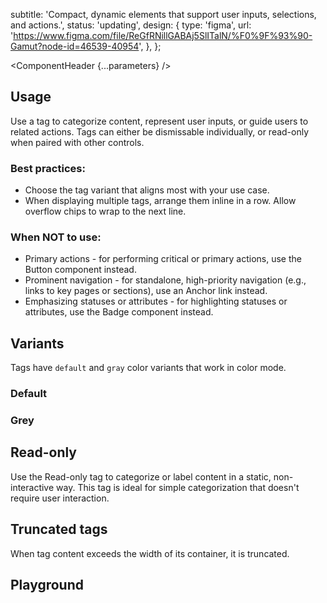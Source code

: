


  subtitle: 'Compact, dynamic elements that support user inputs, selections, and actions.',
  status: 'updating',
  design: {
    type: 'figma',
    url: 'https://www.figma.com/file/ReGfRNillGABAj5SlITalN/%F0%9F%93%90-Gamut?node-id=46539-40954',
  },
};

<Meta of={TagStories} />

<ComponentHeader {...parameters} />

## Usage

Use a tag to categorize content, represent user inputs, or guide users to related actions. Tags can either be dismissable individually, or read-only when paired with other controls.

### Best practices:
- Choose the tag variant that aligns most with your use case.
- When displaying multiple tags, arrange them inline in a row. Allow overflow chips to wrap to the next line.

### When NOT to use:
- Primary actions - for performing critical or primary actions, use the Button component instead.
- Prominent navigation - for standalone, high-priority navigation (e.g., links to key pages or sections), use an Anchor link instead.
- Emphasizing statuses or attributes - for highlighting statuses or attributes, use the Badge component instead.

## Variants

Tags have `default` and `gray` color variants that work in color mode.

### Default

<Canvas of={TagStories.Default} />

### Grey

<Canvas of={TagStories.Grey} />

## Read-only

Use the Read-only tag to categorize or label content in a static, non-interactive way. This tag is ideal for simple categorization that doesn't require user interaction.

<Canvas of={TagStories.ReadOnly} />

## Truncated tags

When tag content exceeds the width of its container, it is truncated.

<Canvas of={TagStories.Truncated} />

## Playground

<Canvas sourceState="shown">
  <Story of={TagStories.Default} />
</Canvas>

<Controls />
